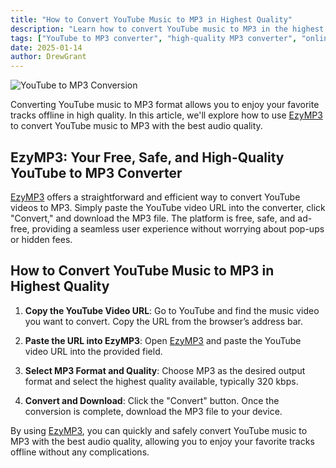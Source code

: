 ```yaml
---
title: "How to Convert YouTube Music to MP3 in Highest Quality"
description: "Learn how to convert YouTube music to MP3 in the highest quality using EzyMP3. Discover the easiest and safest way to enjoy your favorite music offline."
tags: ["YouTube to MP3 converter", "high-quality MP3 converter", "online MP3 converter"]
date: 2025-01-14
author: DrewGrant
---
```


![YouTube to MP3 Conversion](/assets/images/blog/illustration-youtube-to-mp3-converter.webp)

Converting YouTube music to MP3 format allows you to enjoy your favorite tracks offline in high quality. In this article, we'll explore how to use [EzyMP3](/) to convert YouTube music to MP3 with the best audio quality.

## EzyMP3: Your Free, Safe, and High-Quality YouTube to MP3 Converter

[EzyMP3](/) offers a straightforward and efficient way to convert YouTube videos to MP3. Simply paste the YouTube video URL into the converter, click "Convert," and download the MP3 file. The platform is free, safe, and ad-free, providing a seamless user experience without worrying about pop-ups or hidden fees.

## How to Convert YouTube Music to MP3 in Highest Quality

1. **Copy the YouTube Video URL**: Go to YouTube and find the music video you want to convert. Copy the URL from the browser’s address bar.

2. **Paste the URL into EzyMP3**: Open [EzyMP3](/) and paste the YouTube video URL into the provided field.

3. **Select MP3 Format and Quality**: Choose MP3 as the desired output format and select the highest quality available, typically 320 kbps.

4. **Convert and Download**: Click the "Convert" button. Once the conversion is complete, download the MP3 file to your device.

By using [EzyMP3](/), you can quickly and safely convert YouTube music to MP3 with the best audio quality, allowing you to enjoy your favorite tracks offline without any complications.
